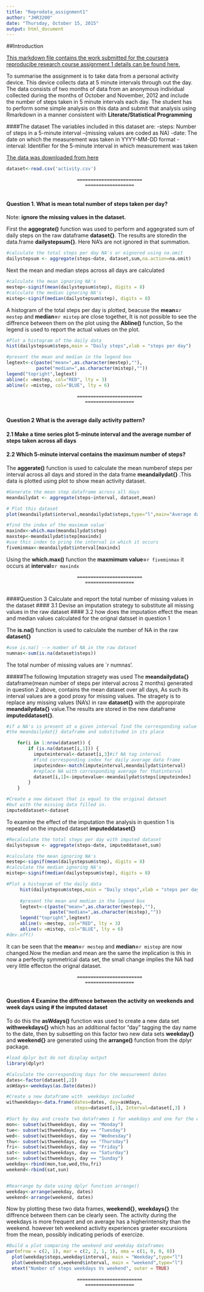 ```yaml
---
title: "Reprodata_assignment1"
author: "JHR3200"
date: "Thursday, October 15, 2015"
output: html_document
---
```

##Introduction

[This markdown file contains the work submitted for the coursera reproducibe research course assignment 1 details can be found here.](https://class.coursera.org/repdata-033/human_grading/view/courses/975146/assessments/3)

To summarise the assignment is to take data from a personal activity device. This device collects data at 5 minute intervals through out the day. The data consists of two months of data from an anonymous individual collected during the months of October and November, 2012 and include the number of steps taken in 5 minute intervals each day. The student has to perform some simple analysis on this data and submit that analysis using Rmarkdown in a manner consistent with **Literate/Statistical Programming**

####The dataset
The variables included in this dataset are:
-steps: Number of steps in a 5-minute interval
--(missing values are coded as NA)
-date: The date on which the measurement was taken in YYYY-MM-DD format
-interval: Identifier for the 5-minute interval in which measurement was taken

[The data was downloaded from here](https://d396qusza40orc.cloudfront.net/repdata%2Fdata%2Factivity.zip)

```r
dataset<-read.csv('activity.csv')
```

                              ========================
                                 ==================
      
#### Question 1. What is mean total number of steps taken per day?
Note: **ignore the missing values in the dataset.**


First the **aggegrate()** function was used to perform and aggegrated sum of daily steps on the raw dataframe **dataset{}**. The results are storedin the data.frame **dailystepsum{}**. Here NA's are not ignored in that summation.  

```r
#calculate the total steps per day NA's ar eignored using na.omit
dailystepsum <- aggregate(steps~date, dataset,sum,na.action=na.omit)
```

Next the mean and median steps across all days are calculated

```r
#calculate the mean ignoring NA's
mestep<-signif(mean(dailystepsum$step), digits = 8)
#calculate the median ignoring NA's
mistep<-signif(median(dailystepsum$step), digits = 8)
```

A histogram of the total steps per day is plotted, beacuse the **mean=**`r mestep` and **median=**`r mistep` are close together, It is not possible to see the diffrence between them on the plot using the **Abline()** function, So the legend is used to report the actual values on the plot.

```r
#Plot a histogram of the daily data
hist(dailystepsum$steps,main = "Daily steps",xlab = "steps per day")

#present the mean and median in the legend box
legtext<-c(paste("mean=",as.character(mestep),""),
           paste("median=",as.character(mistep),""))
legend("topright",legtext)
abline(v =mestep, col="RED", lty = 3)
abline(v =mistep, col="BLUE", lty = 6)

```

                              ========================
                                 ==================
      
#### Question 2 What is the average daily activity pattern?
####    2.1  Make a time series plot  5-minute interval and the average number of           steps taken across all days
####    2.2	Which 5-minute interval contains the maximum number of steps?

The **aggerate()** function is used to calculate the mean numberof steps per interval across all days and stored in the data frame **meandailydat{}** .This data is plotted using plot to show mean activity dataset. 

```r
#Generate the mean step dataframe across all days
meandailydat <- aggregate(steps~interval, dataset,mean)

# Plot this dataset
plot(meandailydat$interval,meandailydat$steps,type="l",main="Average daily activity")

#find the index of the maximum value`
maxindx<-which.max(meandailydat$step)
maxstep<-meandailydat$step[maxindx]
#use this index to pring the interval in which it occurs
fiveminmax<-meandailydat$interval[maxindx]
```

                         
Using the **which.max()** function the **maxmimum value=**`r fiveminmax` it occurs at **interval=**`r maxindx`

                              ========================
                                 ==================
                         
####Question 3 Calculate and report the total number of missing values in the dataset 
####    3.1 Devise an imputation strategy to substitute all missing values in the raw dataset
####    3.2 how does the imputation effect the mean and median values calculated for the orignal datsset in question 1 

The **is.na()** function is used to calculate the number of NA in the raw **dataset{}**
```r
#use is.na() --> number of NA in the raw dataset
numnas<-sum(is.na(dataset$steps))
```
The total number of missing values are `r numnas'.
 
#####The following Imputation stragety was used
The **meandailydata{}** dataframe(mean number of steps per interval across 2 months)
generated in question 2 above, contains the mean dataset over all days, As such its interval values are a good proxy for missing values. The stragety is to replace any missing values (NA's) in raw **dataset{}** with the appropirate **meandailydata{}** value.The results are stored in the new dataframe **imputeddataset{}**.

```r
#if a NA's is present at a given interval find the corresponding value from
#the meandailydat{} dataframe and substituded in its place

    for(i in 1:nrow(dataset)) {    
        if (is.na(dataset[i,1])) {        
          imputeinterval<-dataset[i,3]#if NA tag interval
          #find corresponding index for daily average data frame
          imputeindex<-match(imputeinterval,meandailydat$interval)
          #replace NA with corresponding average for thatinterval 
          dataset[i,1]<-imputevalue<-meandailydat$steps[imputeindex]
        }             
    }

#Create a new dataset that is equal to the original dataset
#but with the missing data filled in.
imputeddataset<-dataset
```

To examine the effect of the imputation the analysis in question 1 is repeated on the imputed dataset **imputeddataset{}**

```r
#Recalculate the total steps per day with imputed dataset
dailystepsum <- aggregate(steps~date, imputeddataset,sum)

#calculate the mean ignoring NA's
mestep<-signif(mean(dailystepsum$step), digits = 8)
#calculate the median ignoring NA's
mistep<-signif(median(dailystepsum$step), digits = 8)

#Plot a histogram of the daily data
     hist(dailystepsum$steps,main = "Daily steps",xlab = "steps per day")
     
     #present the mean and median in the legend box
     legtext<-c(paste("mean=",as.character(mestep),""),
                paste("median=",as.character(mistep),""))
     legend("topright",legtext)
     abline(v =mestep, col="RED", lty = 3)
     abline(v =mistep, col="BLUE", lty = 6)
#dev.off()
```

It can be seen that the **mean=**`r mestep` and **median=**`r mistep` are now changed.Now the median and mean are the same the implication is this in now a perfectly symmetrical data set, the small change implies the NA had very little effecton the orignal dataset. 

                              ========================
                                 ==================
      
#### Question 4 Examine the diffrence between the activity on weekends and week days using # the imputed dataset

To do this the **asWdays()** function was used to create a new data set **withweekdays{}** which has an additional factor "day" tagging the day name to the date, then by subsetting on this factor two new data sets **weekday{}** and **weekend{}** are generated using the **arrange()** function from the dplyr package. 

```r
#load dplyr but do not display output
library(dplyr)
```

```r
#Calculate the corresponding days for the measurement dates
dates<-factor(dataset[,2])
asWdays<-weekdays(as.Date(dates))

#Create a new dataframe with  weekdays included
withweekdays<-data.frame(dates=dates, day=asWdays, 
                         steps=dataset[,1], Interval=dataset[,3] )

#Sort by day and create two dataframes 1 for weekdays and one for the weekend
mon<- subset(withweekdays, day == "Monday")
tue<- subset(withweekdays, day == "Tuesday")
wed<- subset(withweekdays, day == "Wednesday")
thu<- subset(withweekdays, day == "Thursday")
fri<- subset(withweekdays, day == "Friday")
sat<- subset(withweekdays, day == "Saturday")
sun<- subset(withweekdays, day == "Sunday")
weekday<-rbind(mon,tue,wed,thu,fri)
weekend<-rbind(sat,sun)


#Rearrange by date using dplyr function arrange() 
weekday<-arrange(weekday, dates)
weekend<-arrange(weekend, dates)
```

Now by plotting these two data frames, **weekend{}**, **weekdays{}** the diffrence between them can be clearly seen. The activity during the weekdays is more frequent and on average has a higherintensity than the weekend. however teh weekend activity experiences graeter excursions from the mean, possibly indicating periods of exercize.

```r
#Build a plot comparing the weekend and weekday dataframes
par(mfrow = c(2, 1), mar = c(2, 2, 1, 1), oma = c(1, 0, 0, 0))
  plot(weekday$steps,weekday$interval, main = "Weekday",type="l")
  plot(weekend$steps,weekend$interval, main = "weekend",type="l")
  mtext("Number of steps weekdays Vs weekend", outer = TRUE)
```

                              ========================
                                 ==================
      